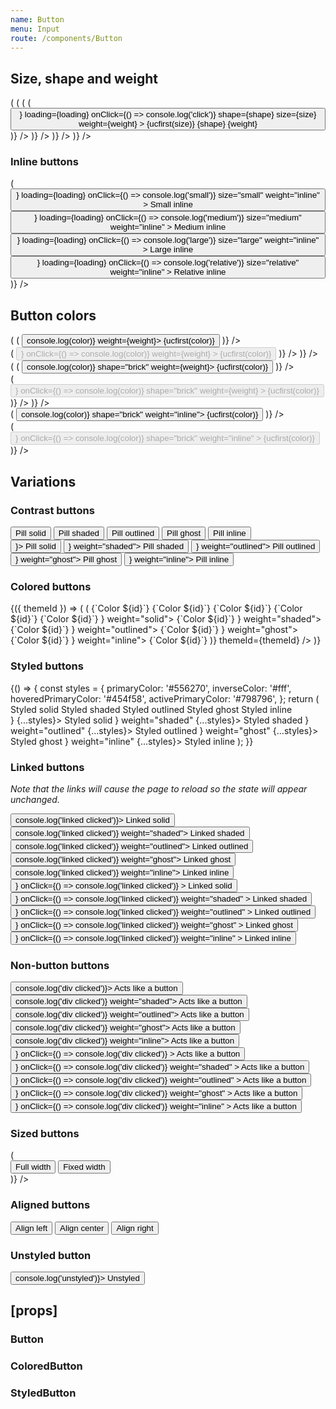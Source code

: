 ```yaml
---
name: Button
menu: Input
route: /components/Button
---
```



<PageTitle src="components/Button" title="Button" />

## Size, shape and weight

<Playground>
  <ThemeWrapper>
    <Looper
      list={['small', 'medium', 'large']}
      render={size => (
        <Rhythm grouped key={size} py={2}>
          <Looper
            list={['pill', 'brick']}
            render={shape => (
              <Rhythm grouped key={`${size}-${shape}`} py={2}>
                <Looper
                  list={[false, true]}
                  render={loading => (
                    <Flex wrap direction="row" key={`${size}-${shape}-${loading ? 'loading' : 'standard'}`}>
                      <Looper
                        list={['solid', 'shaded', 'outlined', 'ghost']}
                        render={weight => (
                          <Rhythm key={`${size}-${shape}-${loading ? 'loading' : 'standard'}-${weight}`} m={2} mb={0}>
                            <Button
                              color="primary"
                              loader={<SpinnerIcon scale={size} />}
                              loading={loading}
                              onClick={() => console.log('click')}
                              shape={shape}
                              size={size}
                              weight={weight}
                            >
                              {ucfirst(size)} {shape} {weight}
                            </Button>
                          </Rhythm>
                        )}
                      />
                    </Flex>
                  )}
                />
              </Rhythm>
            )}
          />
        </Rhythm>
      )}
    />
  </ThemeWrapper>
</Playground>

### Inline buttons

<Playground>
  <ThemeWrapper style={{ fontSize: 14 }}>
    <Looper
      list={[false, true]}
      render={loading => (
        <Rhythm grouped key={`${loading ? 'loading' : 'standard'}`} mb={2}>
          <Rhythm m={2}>
            <Button
              color="primary"
              loader={<SpinnerIcon scale="small" />}
              loading={loading}
              onClick={() => console.log('small')}
              size="small"
              weight="inline"
            >
              Small inline
            </Button>
            <Button
              color="primary"
              loader={<SpinnerIcon scale="medium" />}
              loading={loading}
              onClick={() => console.log('medium')}
              size="medium"
              weight="inline"
            >
              Medium inline
            </Button>
            <Button
              color="primary"
              loader={<SpinnerIcon scale="large" />}
              loading={loading}
              onClick={() => console.log('large')}
              size="large"
              weight="inline"
            >
              Large inline
            </Button>
            <Button
              color="primary"
              loader={<SpinnerIcon scale="large" />}
              loading={loading}
              onClick={() => console.log('relative')}
              size="relative"
              weight="inline"
            >
              Relative inline
            </Button>
          </Rhythm>
        </Rhythm>
      )}
    />
  </ThemeWrapper>
</Playground>

## Button colors

<Playground>
  <ThemeWrapper>
    <Looper
      list={['solid', 'shaded', 'outlined', 'ghost']}
      render={weight => (
        <Rhythm grouped key={weight || 'undefined'} m={2}>
          <Looper
            list={['primary', 'success', 'warning', 'danger', 'neutral', 'black', 'white']}
            render={color => (
              <Rhythm key={`${weight}-${color}`} mx={2} my={1}>
                <Button color={color} onClick={() => console.log(color)} weight={weight}>
                  {ucfirst(color)}
                </Button>
              </Rhythm>
            )}
          />
          <br />
          <Looper
            list={['primary', 'success', 'warning', 'danger', 'neutral', 'black', 'white']}
            render={color => (
              <Rhythm key={`${weight}-${color}`} mx={2} my={1}>
                <Button
                  disabled
                  loading
                  color={color}
                  loader={<SpinnerIcon scale="medium" />}
                  onClick={() => console.log(color)}
                  weight={weight}
                >
                  {ucfirst(color)}
                </Button>
              </Rhythm>
            )}
          />
        </Rhythm>
      )}
    />
  </ThemeWrapper>
</Playground>

<div style="height: 50px" />

<Playground>
  <ThemeWrapper>
    <Looper
      list={['solid', 'shaded', 'outlined', 'ghost']}
      render={weight => (
        <Rhythm grouped key={weight} m={2}>
          <Looper
            list={['primary', 'success', 'warning', 'danger', 'neutral', 'black', 'white']}
            render={color => (
              <Rhythm key={`${weight}-${color}`} mx={2} my={1}>
                <Button color={color} onClick={() => console.log(color)} shape="brick" weight={weight}>
                  {ucfirst(color)}
                </Button>
              </Rhythm>
            )}
          />
          <br />
          <Looper
            list={['primary', 'success', 'warning', 'danger', 'neutral', 'black', 'white']}
            render={color => (
              <Rhythm key={`${weight}-${color}`} mx={2} my={1}>
                <Button
                  disabled
                  loading
                  color={color}
                  loader={<SpinnerIcon scale="medium" />}
                  onClick={() => console.log(color)}
                  shape="brick"
                  weight={weight}
                >
                  {ucfirst(color)}
                </Button>
              </Rhythm>
            )}
          />
        </Rhythm>
      )}
    />
  </ThemeWrapper>
</Playground>

<div style={{ height: 50 }} />

<Playground>
  <ThemeWrapper>
    <Looper
      list={['primary', 'success', 'warning', 'danger', 'neutral', 'black', 'white']}
      render={color => (
        <Rhythm key={color} m={2}>
          <Button color={color} onClick={() => console.log(color)} shape="brick" weight="inline">
            {ucfirst(color)}
          </Button>
        </Rhythm>
      )}
    />
    <br />
    <Looper
      list={['primary', 'success', 'warning', 'danger', 'neutral', 'black', 'white']}
      render={color => (
        <Rhythm key={color} m={2}>
          <Button
            disabled
            loading
            color={color}
            loader={<SpinnerIcon scale="medium" />}
            onClick={() => console.log(color)}
            shape="brick"
            weight="inline"
          >
            {ucfirst(color)}
          </Button>
        </Rhythm>
      )}
    />
  </ThemeWrapper>
</Playground>

## Variations

### Contrast buttons

<Playground>
  <ThemeWrapper contrast>
    <Rhythm m={2}>
      <Button contrast weight="solid">
        Pill solid
      </Button>
      <Button contrast weight="shaded">
        Pill shaded
      </Button>
      <Button contrast weight="outlined">
        Pill outlined
      </Button>
      <Button contrast weight="ghost">
        Pill ghost
      </Button>
      <Button contrast weight="inline">
        Pill inline
      </Button>
    </Rhythm>
    <br />
    <Rhythm m={2}>
      <Button contrast loading loader={<SpinnerIcon scale="medium" />}>
        Pill solid
      </Button>
      <Button contrast loading loader={<SpinnerIcon scale="medium" />} weight="shaded">
        Pill shaded
      </Button>
      <Button contrast loading loader={<SpinnerIcon scale="medium" />} weight="outlined">
        Pill outlined
      </Button>
      <Button contrast loading loader={<SpinnerIcon scale="medium" />} weight="ghost">
        Pill ghost
      </Button>
      <Button contrast loading loader={<SpinnerIcon scale="medium" />} weight="inline">
        Pill inline
      </Button>
    </Rhythm>
  </ThemeWrapper>
</Playground>

### Colored buttons

<Playground>
  <ThemeWrapper withThemeId>
    {({ themeId }) => (
      <Flex wrap direction="column">
        <ColorLooper
          group="primary"
          render={({ id }) => (
            <Rhythm key={id} my={2}>
              <Flex direction="column">
                <Flex wrap durection="row">
                  <Rhythm mx={2} my={1}>
                    <ColoredButton colorId={id} weight="solid">
                      {`Color ${id}`}
                    </ColoredButton>
                    <ColoredButton colorId={id} weight="shaded">
                      {`Color ${id}`}
                    </ColoredButton>
                    <ColoredButton colorId={id} weight="outlined">
                      {`Color ${id}`}
                    </ColoredButton>
                    <ColoredButton colorId={id} weight="ghost">
                      {`Color ${id}`}
                    </ColoredButton>
                    <ColoredButton colorId={id} weight="inline">
                      {`Color ${id}`}
                    </ColoredButton>
                  </Rhythm>
                </Flex>
                <Flex wrap durection="row">
                  <Rhythm mx={2} my={1}>
                    <ColoredButton loading colorId={id} loader={<SpinnerIcon scale="medium" />} weight="solid">
                      {`Color ${id}`}
                    </ColoredButton>
                    <ColoredButton loading colorId={id} loader={<SpinnerIcon scale="medium" />} weight="shaded">
                      {`Color ${id}`}
                    </ColoredButton>
                    <ColoredButton loading colorId={id} loader={<SpinnerIcon scale="medium" />} weight="outlined">
                      {`Color ${id}`}
                    </ColoredButton>
                    <ColoredButton loading colorId={id} loader={<SpinnerIcon scale="medium" />} weight="ghost">
                      {`Color ${id}`}
                    </ColoredButton>
                    <ColoredButton loading colorId={id} loader={<SpinnerIcon scale="medium" />} weight="inline">
                      {`Color ${id}`}
                    </ColoredButton>
                  </Rhythm>
                </Flex>
              </Flex>
            </Rhythm>
          )}
          themeId={themeId}
        />
      </Flex>
    )}
  </ThemeWrapper>
</Playground>

### Styled buttons

<Playground>
  {() => {
    const styles = {
      primaryColor: '#556270',
      inverseColor: '#fff',
      hoveredPrimaryColor: '#454f58',
      activePrimaryColor: '#798796',
    };
    return (
      <React.Fragment>
        <Rhythm m={2}>
          <StyledButton {...styles}>Styled solid</StyledButton>
          <StyledButton weight="shaded" {...styles}>
            Styled shaded
          </StyledButton>
          <StyledButton weight="outlined" {...styles}>
            Styled outlined
          </StyledButton>
          <StyledButton weight="ghost" {...styles}>
            Styled ghost
          </StyledButton>
          <StyledButton weight="inline" {...styles}>
            Styled inline
          </StyledButton>
        </Rhythm>
        <br />
        <Rhythm m={2}>
          <StyledButton loading loader={<SpinnerIcon scale="medium" />} {...styles}>
            Styled solid
          </StyledButton>
          <StyledButton loading loader={<SpinnerIcon scale="medium" />} weight="shaded" {...styles}>
            Styled shaded
          </StyledButton>
          <StyledButton loading loader={<SpinnerIcon scale="medium" />} weight="outlined" {...styles}>
            Styled outlined
          </StyledButton>
          <StyledButton loading loader={<SpinnerIcon scale="medium" />} weight="ghost" {...styles}>
            Styled ghost
          </StyledButton>
          <StyledButton loading loader={<SpinnerIcon scale="medium" />} weight="inline" {...styles}>
            Styled inline
          </StyledButton>
        </Rhythm>
      </React.Fragment>
    );
  }}
</Playground>

### Linked buttons

_Note that the links will cause the page to reload so the state will appear unchanged._

<Playground>
  <ThemeWrapper>
    <Rhythm m={2}>
      <Button color="primary" href="#linked" onClick={() => console.log('linked clicked')}>
        Linked solid
      </Button>
      <Button color="primary" href="#linked" onClick={() => console.log('linked clicked')} weight="shaded">
        Linked shaded
      </Button>
      <Button color="primary" href="#linked" onClick={() => console.log('linked clicked')} weight="outlined">
        Linked outlined
      </Button>
      <Button color="primary" href="#linked" onClick={() => console.log('linked clicked')} weight="ghost">
        Linked ghost
      </Button>
      <Button color="primary" href="#linked" onClick={() => console.log('linked clicked')} weight="inline">
        Linked inline
      </Button>
    </Rhythm>
    <br />
    <Rhythm m={2}>
      <Button
        loading
        color="primary"
        href="#linked"
        loader={<SpinnerIcon scale="medium" />}
        onClick={() => console.log('linked clicked')}
      >
        Linked solid
      </Button>
      <Button
        loading
        color="primary"
        href="#linked"
        loader={<SpinnerIcon scale="medium" />}
        onClick={() => console.log('linked clicked')}
        weight="shaded"
      >
        Linked shaded
      </Button>
      <Button
        loading
        color="primary"
        href="#linked"
        loader={<SpinnerIcon scale="medium" />}
        onClick={() => console.log('linked clicked')}
        weight="outlined"
      >
        Linked outlined
      </Button>
      <Button
        loading
        color="primary"
        href="#linked"
        loader={<SpinnerIcon scale="medium" />}
        onClick={() => console.log('linked clicked')}
        weight="ghost"
      >
        Linked ghost
      </Button>
      <Button
        loading
        color="primary"
        href="#linked"
        loader={<SpinnerIcon scale="medium" />}
        onClick={() => console.log('linked clicked')}
        weight="inline"
      >
        Linked inline
      </Button>
    </Rhythm>
  </ThemeWrapper>
</Playground>

### Non-button buttons

<Playground>
  <ThemeWrapper>
    <Rhythm m={2}>
      <Button as="div" color="primary" onClick={() => console.log('div clicked')}>
        Acts like a button
      </Button>
      <Button as="div" color="primary" onClick={() => console.log('div clicked')} weight="shaded">
        Acts like a button
      </Button>
      <Button as="div" color="primary" onClick={() => console.log('div clicked')} weight="outlined">
        Acts like a button
      </Button>
      <Button as="div" color="primary" onClick={() => console.log('div clicked')} weight="ghost">
        Acts like a button
      </Button>
      <Button as="div" color="primary" onClick={() => console.log('div clicked')} weight="inline">
        Acts like a button
      </Button>
    </Rhythm>
    <br />
    <Rhythm m={2}>
      <Button
        loading
        as="div"
        color="primary"
        loader={<SpinnerIcon scale="medium" />}
        onClick={() => console.log('div clicked')}
      >
        Acts like a button
      </Button>
      <Button
        loading
        as="div"
        color="primary"
        loader={<SpinnerIcon scale="medium" />}
        onClick={() => console.log('div clicked')}
        weight="shaded"
      >
        Acts like a button
      </Button>
      <Button
        loading
        as="div"
        color="primary"
        loader={<SpinnerIcon scale="medium" />}
        onClick={() => console.log('div clicked')}
        weight="outlined"
      >
        Acts like a button
      </Button>
      <Button
        loading
        as="div"
        color="primary"
        loader={<SpinnerIcon scale="medium" />}
        onClick={() => console.log('div clicked')}
        weight="ghost"
      >
        Acts like a button
      </Button>
      <Button
        loading
        as="div"
        color="primary"
        loader={<SpinnerIcon scale="medium" />}
        onClick={() => console.log('div clicked')}
        weight="inline"
      >
        Acts like a button
      </Button>
    </Rhythm>
  </ThemeWrapper>
</Playground>

### Sized buttons

<Playground>
  <ThemeWrapper>
    <Looper
      list={['pill', 'brick']}
      render={shape => (
        <div key={shape}>
          <Rhythm m={2}>
            <Button fullWidth color="primary" shape={shape}>
              Full width
            </Button>
            <Button color="primary" shape={shape} width={200}>
              Fixed width
            </Button>
          </Rhythm>
        </div>
      )}
    />
  </ThemeWrapper>
</Playground>

### Aligned buttons

<Playground>
  <ThemeWrapper>
    <Rhythm m={2}>
      <Button align="left" color="primary" style={{ width: 200 }}>
        Align left
      </Button>
      <Button color="primary" style={{ width: 200 }}>
        Align center
      </Button>
      <Button align="right" color="primary" style={{ width: 200 }}>
        Align right
      </Button>
    </Rhythm>
  </ThemeWrapper>
</Playground>

### Unstyled button

<Playground>
  <ThemeWrapper>
    <Button unstyled onClick={() => console.log('unstyled')}>
      Unstyled
    </Button>
  </ThemeWrapper>
</Playground>

## \[props\]

### Button

<Props of={Button} />

### ColoredButton

<Props of={ColoredButton} />

### StyledButton

<Props of={StyledButton} />
